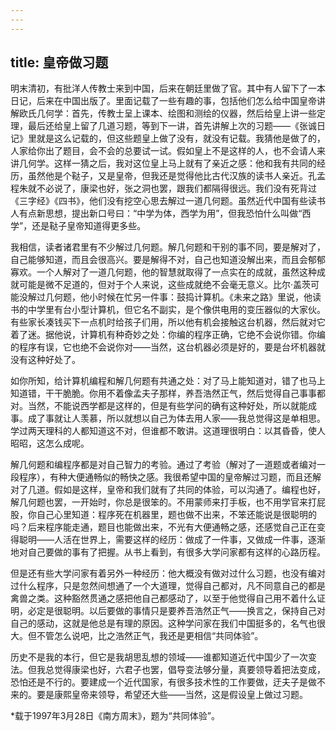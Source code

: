 ```yaml
---
---
---
```

title: 皇帝做习题
---

明末清初，有批洋人传教士来到中国，后来在朝廷里做了官。其中有人留下了一本日记，后来在中国出版了。里面记载了一些有趣的事，包括他们怎么给中国皇帝讲解欧氏几何学：首先，传教士呈上课本、绘图和测绘的仪器，然后给皇上讲一些定理，最后还给皇上留了几道习题，等到下一讲，首先讲解上次的习题——《张诚日记》里就是这么记载的，但这些题皇上做了没有，就没有记载。我猜他是做了的，人家给你出了题目，会不会的总要试一试。假如皇上不是这样的人，也不会请人来讲几何学。这样一猜之后，我对这位皇上马上就有了亲近之感：他和我有共同的经历，虽然他是个鞑子，又是皇帝，但我还是觉得他比古代汉族的读书人亲近。孔孟程朱就不必说了，康梁也好，张之洞也罢，跟我们都隔得很远。我们没有死背过《三字经》《四书》，他们没有挖空心思去解过一道几何题。虽然近代中国有些读书人有点新思想，提出新口号曰：“中学为体，西学为用”，但我恐怕什么叫做“西学”，还是鞑子皇帝知道得更多些。

我相信，读者诸君里有不少解过几何题。解几何题和干别的事不同，要是解对了，自己能够知道，而且会很高兴。要是解得不对，自己也知道没解出来，而且会郁郁寡欢。一个人解对了一道几何题，他的智慧就取得了一点实在的成就，虽然这种成就可能是微不足道的，但对于个人来说，这些成就绝不会毫无意义。比尔·盖茨可能没解过几何题，他小时候在忙另一件事：鼓捣计算机。《未来之路》里说，他读书的中学里有台小型计算机，但它名不副实，是个像供电用的变压器似的大家伙。有些家长凑钱买下一点机时给孩子们用，所以他有机会接触这台机器，然后就对它着了迷。据他说，计算机有种奇妙之处：你编的程序正确，它绝不会说你错。你编的程序有误，它也绝不会说你对——当然，这台机器必须是好的，要是台坏机器就没有这种好处了。

如你所知，给计算机编程和解几何题有共通之处：对了马上能知道对，错了也马上知道错，干干脆脆。你用不着像孟夫子那样，养吾浩然正气，然后觉得自己事事都对。当然，不能说西学都是这样的，但是有些学问的确有这种好处，所以就能成事。成了事就让人羡慕，所以就想以自己为体去用人家——我总觉得这是单相思。学过两天理科的人都知道这不对，但谁都不敢讲。这道理很明白：以其昏昏，使人昭昭，这怎么成呢。

解几何题和编程序都是对自己智力的考验。通过了考验（解对了一道题或者编对一段程序），有种大便通畅似的畅快之感。我很希望中国的皇帝解过习题，而且还解对了几道。假如是这样，皇帝和我们就有了共同的体验，可以沟通了。编程也好，解几何题也罢，一开始时，你总是很笨的。不用蒙师来打手板，也不用学官来打屁股，你自己心里知道：程序死在机器里，题也做不出来，不笨还能说是很聪明的吗？后来程序能走通，题目也能做出来，不光有大便通畅之感，还感觉自己正在变得聪明——人活在世界上，需要这样的经历：做成了一件事，又做成一件事，逐渐地对自己要做的事有了把握。从书上看到，有很多大学问家都有这样的心路历程。

但是还有些大学问家有着另外一种经历：他大概没有做对过什么习题，也没有编对过什么程序，只是忽然间想通了一个大道理，觉得自己都对，凡不同意自己的都是禽兽之类。这种豁然贯通之感把他自己都感动了，以至于他觉得自己用不着什么证明，必定是很聪明。以后要做的事情只是要养吾浩然正气——换言之，保持自己对自己的感动，这就是他总是有理的原因。这种学问家在我们中国挺多的，名气也很大。但不管怎么说吧，比之浩然正气，我还是更相信“共同体验”。

历史不是我的本行，但它是我胡思乱想的领域——谁都知道近代中国少了一次变法。但我总觉得康梁也好，六君子也罢，倡导变法够分量，真要领导着把法变成，恐怕还是不行的。要建成一个近代国家，有很多技术性的工作要做，迂夫子是做不来的。要是康熙皇帝来领导，希望还大些——当然，这是假设皇上做过习题。

*载于1997年3月28日《南方周末》，题为“共同体验”。